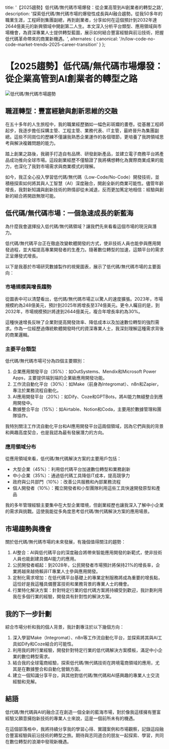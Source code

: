 
  title: '【2025趨勢】低代碼/無代碼市場爆發：從企業高管到AI創業者的轉型之路',
  description: '探索低代碼/無代碼市場的爆發性成長與AI融合趨勢。從我50多年的職業生涯，工程師到集團副總，再到創業者，分享如何在這個預計到2032年達2644億美元的新興領域中開創第二人生。本文深入分析平台類型、應用領域與市場機會，為資深專業人士提供轉型藍圖，展示如何結合豐富經驗與前沿技術，把握低代碼革命帶來的商業新機遇。',
  alternates: {
    canonical: '/n/low-code-no-code-market-trends-2025-career-transition'
  }
};

<div className="prose dark:prose-invert">

# 【2025趨勢】低代碼/無代碼市場爆發：從企業高管到AI創業者的轉型之路
<div className="w-full border border-gray-200 rounded-md p-4 bg-white">
  <Image 
    src={lowcodenocodemarkettrends} 
    alt="低代碼/無代碼市場趨勢" 
    className="w-full h-auto"
  />
</div>

## 職涯轉型：豐富經驗與創新思維的交融

在五十多年的人生旅程中，我的職業經歷猶如一幅色彩斑斕的畫卷。從基層工程師起步，我逐步擔任採購主管、工程主管、業務代表、IT主管，最終晉升為集團副總。這些不同崗位的歷練不僅讓我熟悉企業運作的各個環節，更培養了我跨領域思考與解決複雜問題的能力。

踏上創業之路後，我親手打造自有品牌、研發創新產品，並建立電子商務平台將產品成功推向全球市場。這段創業經歷不僅驗證了我將構想轉化為實際商業成果的能力，也深化了我對市場需求與商業模式的理解。

如今，我正全心投入學習低代碼/無代碼（Low-Code/No-Code）開發技術，並積極探索如何將其與人工智慧（AI）深度融合，開創全新的商業可能性。儘管年齡增長，我對新知識與創新技術的熱情卻從未減退，反而更加篤定地相信：經驗與創新的結合將開啟無限可能。

## 低代碼/無代碼市場：一個急速成長的新藍海

為什麼我會選擇投入低代碼/無代碼領域？讓我們先來看看這個市場的現況與潛力。

低代碼/無代碼平台正在徹底改變軟體開發的方式，使非技術人員也能參與應用開發過程，並大幅提高專業開發者的生產力。隨著數位轉型的加速，這類平台的需求正呈爆發式增長。

以下是我基於市場研究數據製作的視覺圖表，展示了低代碼/無代碼市場的主要面向：

<div className="w-full">
  <LowCodeMarketDiagram />
</div>

### 市場規模與增長趨勢

從圖表中可以清楚看出，低代碼/無代碼市場正以驚人的速度擴張。2023年，市場規模約為248億美元，預計到2025年將增長至374億美元。更令人矚目的是，到2032年，市場規模預計將達到2644億美元，複合年增長率約為30%。

這種快速增長反映了企業對提高開發效率、降低成本以及加速數位轉型的強烈需求。作為一位經歷過傳統軟體開發時代的資深專業人士，我深刻理解這種需求背後的商業邏輯。

### 主要平台類型

低代碼/無代碼市場可分為四個主要類別：

1. 企業應用開發平台（35%）：如OutSystems、Mendix和Microsoft Power Apps，主要提供端到端的企業級應用開發功能。
2. 工作流自動化平台（30%）：如Make（前身為Integromat）、n8n和Zapier，專注於業務流程自動化。
3. AI應用開發平台（20%）：如Dify、Coze和GPTBots，將AI能力無縫整合到應用開發中。
4. 數據整合平台（15%）：如Airtable、Notion和Coda，主要用於數據管理和團隊協作。

我特別關注工作流自動化平台和AI應用開發平台這兩個領域，因為它們與我的背景和興趣高度契合，也是我認為最有發展潛力的方向。

### 應用領域分布

從應用領域來看，低代碼/無代碼解決方案的主要用戶包括：

* 大型企業（45%）：利用低代碼平台加速數位轉型和業務創新
* 中小企業（35%）：通過低代碼工具降低IT成本，提高競爭力
* 政府與公共部門（10%）：改善公共服務和內部業務流程
* 個人開發者（10%）：獨立開發者和小型團隊利用這些工具快速開發原型和產品

我的多年管理經驗主要集中在大型企業環境，但創業經歷也讓我深入了解中小企業的需求與挑戰。這使我能從多角度思考低代碼/無代碼解決方案的應用場景。

## 市場趨勢與機會

關於低代碼/無代碼市場的未來發展，有幾個值得關注的趨勢：

1. AI整合：AI與低代碼平台的深度融合將帶來智能應用開發的新範式，使非技術人員也能創建具備AI能力的應用。
2. 公民開發者崛起：到2028年，公民開發者市場預計將保持21%的增長率，企業將越來越倚賴非IT專業人士參與應用開發。
3. 定制化需求增加：在低代碼平台基礎上的專業定制服務將成為重要的增長點，這恰好是我這種具備豐富技術和業務背景的專業人士的機會。
4. 行業特化解決方案：針對特定行業的低代碼方案將持續受到歡迎，我計劃利用我在多個行業的經驗，開發具有針對性的解決方案。

## 我的下一步計劃

綜合市場分析和我的個人背景，我計劃專注於以下幾個方向：

1. 深入學習Make（Integromat）、n8n等工作流自動化平台，並探索將其與AI工具如Dify和Coze結合的可能性。
2. 利用我的跨行業經驗，開發針對特定行業的低代碼解決方案模板，滿足中小企業的數位轉型需求。
3. 結合我的全球電商經驗，探索低代碼/無代碼技術在跨境電商領域的應用，尤其是在數據整合和自動化營銷方面。
4. 建立一個知識分享平台，與其他對低代碼/無代碼和AI感興趣的專業人士交流經驗和見解。

## 結語

低代碼/無代碼與AI的融合正在創造一個全新的藍海市場，對於像我這樣擁有豐富經驗又願意擁抱新技術的專業人士來說，這是一個前所未有的機遇。

在這個部落格中，我將持續分享我的學習心得、實踐案例和市場觀察，記錄這段融合豐富經驗與前沿技術的轉型之旅。期待與志同道合的朋友一起探索、學習，共同在數位轉型的浪潮中發現新機遇。

</div>
